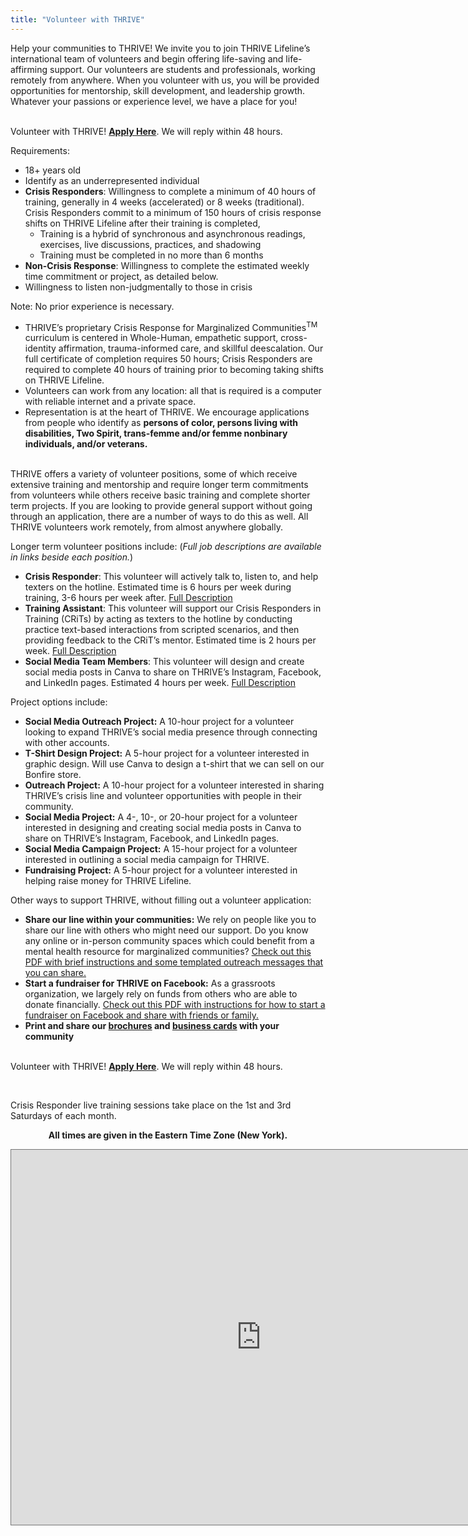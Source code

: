 ```yaml
---
title: "Volunteer with THRIVE"
---
```


Help your communities to THRIVE! We invite you to join THRIVE Lifeline's international 
team of volunteers and begin offering life-saving and life-affirming support. 
Our volunteers are students and professionals, working remotely from anywhere. 
When you volunteer with us, you will be provided opportunities for mentorship, skill 
development, and leadership growth. Whatever your passions or experience level, we have 
a place for you!

<br>
Volunteer with THRIVE! [**Apply Here**](https://form.jotform.com/201655418668059).
We will reply within 48 hours.

Requirements:

* 18+ years old
* Identify as an underrepresented individual
* **Crisis Responders**: Willingness to complete a minimum of 40 hours of training, 
generally in 4 weeks (accelerated) or 8 weeks (traditional). Crisis Responders commit to a minimum of 150 hours of crisis response shifts on THRIVE Lifeline after their training is completed,
    + Training is a hybrid of synchronous and asynchronous readings, exercises, 
      live discussions, practices, and shadowing
    + Training must be completed in no more than 6 months
* **Non-Crisis Response**: Willingness to complete the estimated weekly time commitment or project, as detailed below.
* Willingness to listen non-judgmentally to those in crisis

Note: No prior experience is necessary.

* THRIVE's proprietary Crisis Response for Marginalized Communities<sup>TM</sup> curriculum
is centered in Whole-Human, empathetic support, cross-identity
affirmation, trauma-informed care, and skillful deescalation. Our full certificate 
of completion requires 50 hours; Crisis Responders are required to complete 40 hours
of training prior to becoming taking shifts on THRIVE Lifeline.
* Volunteers can work from any location: all that is required is a computer
with reliable internet and a private space.
* Representation is at the heart of THRIVE. We encourage applications from people who 
identify as **persons of color, persons living with disabilities, Two Spirit, 
trans-femme and/or femme nonbinary individuals, and/or veterans.**

<br>
THRIVE offers a variety of volunteer positions, some of which receive extensive training and mentorship and require longer term commitments from volunteers while others receive basic training and complete shorter term projects. If you are looking to provide general support without going through an application, there are a number of ways to do this as well. All THRIVE volunteers work remotely, from almost anywhere globally.

Longer term volunteer positions include: (*Full job descriptions are available in links beside each position.*)

   * **Crisis Responder**: This volunteer will actively talk to, listen to, and help texters on the hotline. Estimated time is 6 hours per week during training, 3-6 hours per week after.
     [Full Description](https://drive.google.com/file/d/1SbnT8GKnoQi3YqjdMrv5VdxU6xhcuOQs/view)
   * **Training Assistant**:  This volunteer will support our Crisis Responders in Training (CRiTs) by acting as texters to the hotline by conducting practice text-based interactions from scripted scenarios, and then providing feedback to the CRiT’s mentor. Estimated time is 2 hours per week.
   [Full Description](https://drive.google.com/file/d/1xkAzZhHrGs4GUVIykK1xxEy6jwouxr08/view)
   * **Social Media Team Members**: This volunteer will design and create social media posts in Canva to share on THRIVE’s Instagram, Facebook, and LinkedIn pages. Estimated 4 hours per week.
        [Full Description](https://drive.google.com/file/d/1skqhjX80sC_wSPx-UnU_zRwVsCEwYD6G/view)
<!--
    * **Assistant Volunteer Coordinator for Applications**: This volunteer will 
   manage all THRIVE volunteer applications, including communications with 
   volunteers throughout the process. 
   Estimated 6-8 hours per week, with flexible and reliable schedule.
    [Full Description](https://drive.google.com/file/d/1klrA_v1cWABNIHTN-7ui80xAhREA_dCz/view)
   * **Assistant Volunteer Coordinator for Onboarding**: This volunteer will 
   guide new THRIVE volunteers through the onboarding process, including mentor 
   connections and leading volunteer orientations. 
   Estimated 6-8 hours per week, with flexible and reliable schedule.
    [Full Description](https://drive.google.com/file/d/1vCV7X6a1Pp7F7mD4ELtS5hLxRaZ9mcr_/view)

  * **Outreach Assistant**: This volunteer will assist with outreach, sharing
   THRIVE Lifeline as a resource and broadening the impact of the hotline.
   
   * **Resource Manager**: This volunteer will manage the vetting and addition of
   new resources to our database. Estimated 3-6 hours per week.
   [Full Description](https://drive.google.com/file/d/1yKHvWDhegqVUFTdJ4aZa0Hwd5MEFz2MU/view)
   * **Social Media Coordinator**: This volunteer will oversee all social media 
   team members and aid in cross-collaboration between our various platforms 
   as well as organize content development and posting. Estimated 5-8 hours per week.
      [Full Description](https://drive.google.com/file/d/1CPEBocokCRSqq_CBUmf5pcKFsI-JXokS/view)
 --> 
 
Project options include:

   * **Social Media Outreach Project:** A 10-hour project for a volunteer looking to expand THRIVE’s social media presence through connecting with other accounts.
   * **T-Shirt Design Project:** A 5-hour project for a volunteer interested in graphic design. Will use Canva to design a t-shirt that we can sell on our Bonfire store.
   * **Outreach Project:** A 10-hour project for a volunteer interested in sharing THRIVE’s crisis line and volunteer opportunities with people in their community.
   * **Social Media Project:** A 4-, 10-, or 20-hour project for a volunteer interested in designing and creating social media posts in Canva to share on THRIVE’s Instagram, Facebook, and LinkedIn pages.
   * **Social Media Campaign Project:** A 15-hour project for a volunteer interested in outlining a social media campaign for THRIVE.
   * **Fundraising Project:** A 5-hour project for a volunteer interested in helping raise money for THRIVE Lifeline.
   
Other ways to support THRIVE, without filling out a volunteer application:

  * **Share our line within your communities:** We rely on people like you to share our line with others who might need our support. Do you know any online or in-person community spaces which could benefit from a mental health resource for marginalized communities? [Check out this PDF with brief instructions and some templated outreach messages that you can share.](https://drive.google.com/file/d/1P3cVeqHRpvBFrr0gYfaKCOrj1QidfYWn/view?usp=drive_link)
  * **Start a fundraiser for THRIVE on Facebook:** As a grassroots organization, we largely rely on funds from others who are able to donate financially. [Check out this PDF with instructions for how to start a fundraiser on Facebook and share with friends or family.](https://drive.google.com/file/d/1X6--1NoGiCb3b1Uj8vNmymdFAFv6dzHY/view?usp=drive_link)
  * **Print and share our [brochures](https://drive.google.com/file/d/1XJDqey5d-y2v7nPSTI8nwGMmNLlzYXx1/view?usp=drive_link) and [business cards](https://drive.google.com/drive/u/0/folders/185IRJMNA-hbLaXx5NHqifEuWnh11gmy8) with your community**
   
<br>
Volunteer with THRIVE! [**Apply Here**](https://form.jotform.com/201655418668059).
We will reply within 48 hours.

<br>

Crisis Responder live training sessions take place on the 1st and 3rd Saturdays of each month.

<center>
**All times are given in the Eastern Time Zone (New York).**

<iframe src="https://calendar.google.com/calendar/embed?height=600&amp;wkst=1&amp;bgcolor=%23B39DDB&amp;ctz=America%2FNew_York&amp;src=Y192bGRlM285YzVidDU4a2gwM2tuMmI3Y240Y0Bncm91cC5jYWxlbmRhci5nb29nbGUuY29t&amp;color=%23009688&amp;showCalendars=1&amp;showTabs=1&amp;showTitle=1" style="border:solid 1px #777" width="800" height="600" frameborder="0" scrolling="no"></iframe>
</center>
